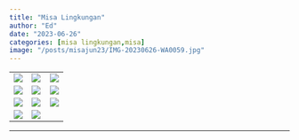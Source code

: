 ```yaml
---
title: "Misa Lingkungan"
author: "Ed"
date: "2023-06-26"
categories: [misa lingkungan,misa]
image: "/posts/misajun23/IMG-20230626-WA0059.jpg"
---
```


|                                                  |                                                        |                                                  |
|------------------------|------------------------|------------------------|
| ![](/posts/misajun23/IMG-20230626-WA0059.jpg)    | ![](/posts/misajun23/IMG-20230626-WA0066(2)%20(1).jpg) | ![](/posts/misajun23/IMG-20230626-WA0060(1).jpg) |
| ![](/posts/misajun23/IMG-20230626-WA0043(1).jpg) | ![](/posts/misajun23/IMG-20230626-WA0041(1).jpg)       | ![](/posts/misajun23/IMG-20230626-WA0040(1).jpg) |
| ![](/posts/misajun23/IMG-20230626-WA0053(1).jpg) | ![](/posts/misajun23/IMG-20230626-WA0058.jpg)          | ![](/posts/misajun23/IMG-20230626-WA0054.jpg)    |
| ![](/posts/misajun23/IMG-20230626-WA0055.jpg)    | ![](/posts/misajun23/IMG-20230626-WA0065.jpg)          |                                                  |

------------------------------------------------------------------------
